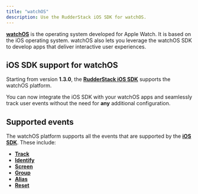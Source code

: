 ```yaml
---
title: "watchOS"
description: Use the RudderStack iOS SDK for watchOS.
---
```


[**watchOS**](https://developer.apple.com/watchos/) is the operating system developed for Apple Watch. It is based on the iOS operating system. watchOS also lets you leverage the watchOS SDK to develop apps that deliver interactive user experiences.

## iOS SDK support for watchOS

Starting from version <strong>1.3.0</strong>, the [**RudderStack iOS SDK**](https://rudderstack.com/docs/sources/event-streams/sdks/rudderstack-ios-sdk/) supports the watchOS platform. 

<div class="successBlock">

You can now integrate the iOS SDK with your watchOS apps and seamlessly track user events without the need for <strong>any</strong> additional configuration.
</div>

## Supported events

The watchOS platform supports all the events that are supported by the [**iOS SDK**](https://rudderstack.com/docs/sources/event-streams/sdks/rudderstack-ios-sdk/). These include:

* [**Track**](https://rudderstack.com/docs/sources/event-streams/sdks/rudderstack-ios-sdk/#track)
* [**Identify**](https://rudderstack.com/docs/sources/event-streams/sdks/rudderstack-ios-sdk/#identify)
* [**Screen**](https://rudderstack.com/docs/sources/event-streams/sdks/rudderstack-ios-sdk/#screen)
* [**Group**](https://rudderstack.com/docs/sources/event-streams/sdks/rudderstack-ios-sdk/#group)
* [**Alias**](https://rudderstack.com/docs/sources/event-streams/sdks/rudderstack-ios-sdk/#alias)
* [**Reset**](https://rudderstack.com/docs/sources/event-streams/sdks/rudderstack-ios-sdk/#reset)


